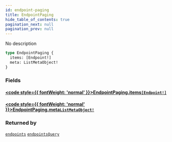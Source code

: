 ```yaml
---
id: endpoint-paging
title: EndpointPaging
hide_table_of_contents: true
pagination_next: null
pagination_prev: null
---
```








No description

```graphql
type EndpointPaging {
  items: [Endpoint!]
  meta: ListMetaObject!
}
```


### Fields

#### [<code style={{ fontWeight: 'normal' }}>EndpointPaging.<b>items</b></code>](#)<Bullet />[`[Endpoint!]`](/graphql/objects/endpoint) <Badge class="secondary" text="list"/> <Badge class="secondary" text="object"/>
> 
> 

#### [<code style={{ fontWeight: 'normal' }}>EndpointPaging.<b>meta</b></code>](#)<Bullet />[`ListMetaObject!`](/graphql/objects/list-meta-object) <Badge class="secondary" text="non-null"/> <Badge class="secondary" text="object"/>
> 
> 



### Returned by

[`endpoints`](/graphql/queries/endpoints)  <Badge class="secondary" text="query"/><Bullet />[`endpointsQuery`](/graphql/queries/endpoints-query)  <Badge class="secondary" text="query"/>



